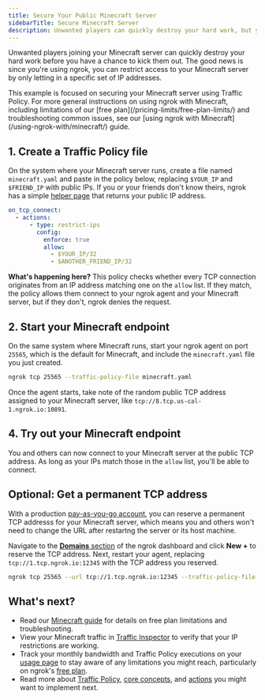 ```yaml
---
title: Secure Your Public Minecraft Server
sidebarTitle: Secure Minecraft Server
description: Unwanted players can quickly destroy your hard work, but you can restrict access by letting in a specific set of IP addresses.
---
```



Unwanted players joining your Minecraft server can quickly destroy your hard work before you have a chance to kick them out.
The good news is since you're using ngrok, you can restrict access to your Minecraft server by only letting in a specific set of IP addresses.

<Tip>
This example is focused on securing your Minecraft server using Traffic Policy.
For more general instructions on using ngrok with Minecraft, including limitations of our [free plan](/pricing-limits/free-plan-limits/) and troubleshooting common issues, see our [using ngrok with Minecraft](/using-ngrok-with/minecraft/) guide.
</Tip>

## 1. Create a Traffic Policy file

On the system where your Minecraft server runs, create a file named `minecraft.yaml` and paste in the policy below, replacing `$YOUR_IP` and `$FRIEND_IP` with public IPs.
If you or your friends don't know theirs, ngrok has a simple [helper page](https://ipv4.ngrok.com/) that returns your public IP address.

```yaml
on_tcp_connect:
  - actions:
      - type: restrict-ips
        config:
          enforce: true
          allow:
            - $YOUR_IP/32
            - $ANOTHER_FRIEND_IP/32
```

**What's happening here?** This policy checks whether every TCP connection originates from an IP address matching one on the `allow` list. If they match, the policy allows them connect to your ngrok agent and your Minecraft server, but if they don't, ngrok denies the request.

## 2. Start your Minecraft endpoint

On the same system where Minecraft runs, start your ngrok agent on port `25565`, which is the default for Minecraft, and include the `minecraft.yaml` file you just created.

```bash
ngrok tcp 25565 --traffic-policy-file minecraft.yaml
```

Once the agent starts, take note of the random public TCP address assigned to your Minecraft server, like `tcp://8.tcp.us-cal-1.ngrok.io:10891`.

## 4. Try out your Minecraft endpoint

You and others can now connect to your Minecraft server at the public TCP address.
As long as your IPs match those in the `allow` list, you'll be able to connect.

## Optional: Get a permanent TCP address

With a production [pay-as-you-go account](/pricing-limits/), you can reserve a permanent TCP addresss for your Minecraft server, which means you and others won't need to change the URL after restartng the server or its host machine.

Navigate to the [**Domains** section](https://dashboard.ngrok.com/domains) of the ngrok dashboard and click **New +** to reserve the TCP address.
Next, restart your agent, replacing `tcp://1.tcp.ngrok.io:12345` with the TCP address you reserved.

```bash
ngrok tcp 25565 --url tcp://1.tcp.ngrok.io:12345 --traffic-policy-file minecraft.yaml
```

## What's next?

- Read our [Minecraft guide](/using-ngrok-with/minecraft/) for details on free plan limitations and troubleshooting.
- View your Minecraft traffic in [Traffic Inspector](https://dashboard.ngrok.com/traffic-inspector) to verify that your IP restrictions are working.
- Track your monthly bandwidth and Traffic Policy executions on your [usage page](https://dashboard.ngrok.com/usage) to stay aware of any limitations you might reach, particularly on ngrok's [free plan](/pricing-limits/free-plan-limits/).
- Read more about [Traffic Policy](/traffic-policy), [core concepts](/traffic-policy/concepts), and [actions](/traffic-policy/actions) you might want to implement next.

